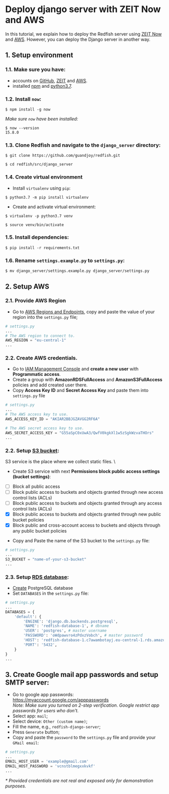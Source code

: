 # Deploy django server with ZEIT Now and AWS

In this tutorial, we explain how to deploy the Redfish server using [ZEIT Now](https://zeit.co/) and [AWS](https://aws.amazon.com/). However, you can deploy the Django server in another way. 

## 1. Setup environment
### 1.1. Make sure you have:
* accounts on [GitHub](https://github.com/), [ZEIT](https://zeit.co/) and [AWS](https://aws.amazon.com/).
* installed [npm](https://www.npmjs.com/get-npm) and [python3.7](https://www.python.org/downloads/).
### 1.2. Install `now`:
```console
$ npm install -g now
```
_Make sure `now` have been installed:_
```console
$ now --version
15.8.0
```
### 1.3. Clone Redfish and navigate to the `django_server` directory:
```console
$ git clone https://github.com/guandjoy/redfish.git
```
```console
$ cd redfish/src/django_server
```
### 1.4. Create virtual environment
- Install `virtualenv` using `pip`:
```console
$ python3.7 -m pip install virtualenv
```
- Create and activate virtual environment:
```console
$ virtualenv -p python3.7 venv
```
```console
$ source venv/bin/activate
```
### 1.5. Install dependencies:
```console
$ pip install -r requirements.txt
```
### 1.6. Rename `settings.example.py` to `settings.py`:
```console
$ mv django_server/settings.example.py django_server/settings.py
```
## 2. Setup AWS
### 2.1. Provide AWS Region
* Go to [AWS Regions and Endpoints](https://docs.aws.amazon.com/general/latest/gr/rande.html), copy and paste the value of your region into the `settings.py` file;
```python
# settings.py
...
# The AWS region to connect to.
AWS_REGION = "eu-central-1"
...
```
### 2.2. Create AWS credentials.
* Go to [IAM Management Console](https://console.aws.amazon.com/iam/home?#/users) and __create a new user__ with __Programmatic access__.
* Create a group with __AmazonRDSFullAccess__ and __AmazonS3FullAccess__ policies and add created user there.
* Copy __Access Key ID__ and __Secret Access Key__ and paste them into `settings.py` file
```python
# settings.py
...
# The AWS access key to use.
AWS_ACCESS_KEY_ID = "AKIAR2BBJGZAVGG2RF6A"

# The AWS secret access key to use.
AWS_SECRET_ACCESS_KEY = "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"
...
```
### 2.2. Setup [S3 bucket](https://s3.console.aws.amazon.com/s3/):
S3 service is the place where we collect static files. \
* Create S3 service with next __Permissions block public access settings (bucket settings)__:
- [ ] Block all public access
- [ ] Block public access to buckets and objects granted through new access control lists (ACLs)
- [ ] Block public access to buckets and objects granted through any access control lists (ACLs)
- [x] Block public access to buckets and objects granted through new public bucket policies
- [x] Block public and cross-account access to buckets and objects through any public bucket policies
* Copy and Paste the name of the S3 bucket to the `settings.py` file:
```python
# settings.py
...
S3_BUCKET = "name-of-your-s3-bucket"
...
```
### 2.3. Setup [RDS database](https://console.aws.amazon.com/rds/):
* [Create](https://console.aws.amazon.com/rds/home) PostgreSQL database
* Set `DATABASES` in the `settings.py` file:
```python
# settings.py
...
DATABASES = {
    'default': {
        'ENGINE': 'django.db.backends.postgresql',
        'NAME': 'redfish-database-1', # dbname
        'USER': 'postgres', # master username
        'PASSWORD': 'oWdpawvro4zPdxzVobch', # master password
        'HOST': 'redfish-database-1.c7awambotayj.eu-central-1.rds.amazonaws.com', # Endpoint
        'PORT': '5432',
    }
}
...
```
## 3. Create Google mail app passwords and setup SMTP server:
- Go to google app passwords: https://myaccount.google.com/apppasswords \
_Note: Make sure you turned on 2-step verification. Google restrict app passwords for users who don't._
- Select app: `mail`;
- Select device: `Other (custom name)`;
- Fill the name, e.g., `redfish-django-server`;
- Press `Generate` button;
- Copy and paste the `password` to the `settings.py` file and provide your `GMail email`:
```python
# settings.py
...
EMAIL_HOST_USER = 'example@gmail.com'
EMAIL_HOST_PASSWORD = 'vcnstblmegxxkvkf'
...
```

_* Provided credentials are not real and exposed only for demonstration purposes._

